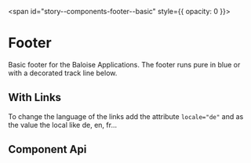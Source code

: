 
<span id="story--components-footer--basic" style={{ opacity: 0 }}></span>

# Footer

Basic footer for the Baloise Applications. The footer runs pure in blue or with a decorated track line below.

<Canvas>
  <Story id="components-footer--basic" />
</Canvas>

## With Links

To change the language of the links add the attribute `locale="de"` and as the value the local like de, en, fr...

<Canvas>
  <Story id="components-footer--with-links" />
</Canvas>

## Component Api

<Description markdown={readme} />

<br />


<Description markdown={testing} />


<Description markdown={github} />
